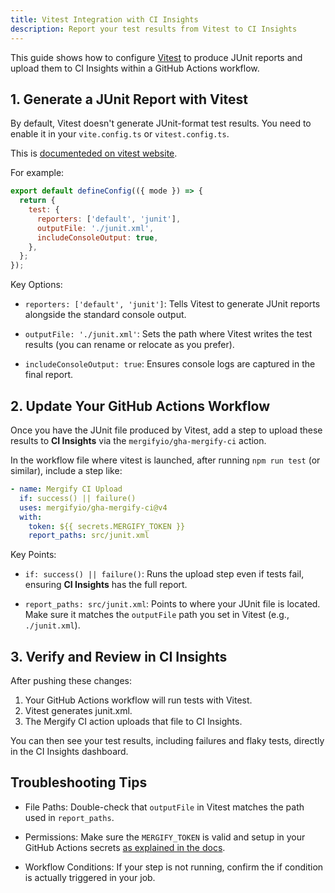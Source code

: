 ```yaml
---
title: Vitest Integration with CI Insights
description: Report your test results from Vitest to CI Insights
---
```



<IntegrationLogo src={vitestLogo} alt="Vitest logo"/>

This guide shows how to configure [Vitest](https://vitest.dev/) to produce
JUnit reports and upload them to CI Insights within a GitHub Actions workflow.

## 1. Generate a JUnit Report with Vitest

By default, Vitest doesn't generate JUnit-format test results. You need to
enable it in your `vite.config.ts` or `vitest.config.ts`.

This is [documenteded on vitest
website](https://vitest.dev/guide/reporters#junit-reporter).

For example:

```javascript
export default defineConfig(({ mode }) => {
  return {
    test: {
      reporters: ['default', 'junit'],
      outputFile: './junit.xml',
      includeConsoleOutput: true,
    },
  };
});
```

Key Options:

- `reporters: ['default', 'junit']`: Tells Vitest to generate JUnit reports
alongside the standard console output.

- `outputFile: './junit.xml'`: Sets the path where Vitest writes the test
  results (you can rename or relocate as you prefer).

- `includeConsoleOutput: true`: Ensures console logs are captured in the final
  report.

## 2. Update Your GitHub Actions Workflow

Once you have the JUnit file produced by Vitest, add a step to upload these
results to **CI Insights** via the `mergifyio/gha-mergify-ci` action.

In the workflow file where vitest is launched, after running `npm run test` (or
similar), include a step like:

```yaml
- name: Mergify CI Upload
  if: success() || failure()
  uses: mergifyio/gha-mergify-ci@v4
  with:
    token: ${{ secrets.MERGIFY_TOKEN }}
    report_paths: src/junit.xml
```

Key Points:

- `if: success() || failure()`: Runs the upload step even if tests
  fail, ensuring **CI Insights** has the full report.

- `report_paths: src/junit.xml`: Points to where your JUnit file is located.
  Make sure it matches the `outputFile` path you set in Vitest (e.g.,
  `./junit.xml`).

## 3. Verify and Review in CI Insights

After pushing these changes:
1. Your GitHub Actions workflow will run tests with Vitest.
2. Vitest generates junit.xml.
3. The Mergify CI action uploads that file to CI Insights.

You can then see your test results, including failures and flaky tests,
directly in the CI Insights dashboard.

## Troubleshooting Tips

- File Paths: Double-check that `outputFile` in Vitest matches the path used in
  `report_paths`.

- Permissions: Make sure the `MERGIFY_TOKEN` is valid and setup in your GitHub
  Actions secrets [as explained in the docs]((/ci-insights#enabling-ci-insights-for-github)).

- Workflow Conditions: If your step is not running, confirm the if condition is
  actually triggered in your job.
